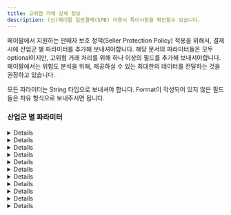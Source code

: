 ```yaml
---
title: 고위험 거래 상세 정보
description: (신)페이팔 일반결제(SPB) 이용시 특이사항을 확인할수 있습니다.
---
```


페이팔에서 지원하는 판매자 보호 정책(Seller Protection Policy) 적용을 위해서, 결제 시에 산업군 별 파라미터를 추가해 보내셔야합니다.
해당 문서의 파라미터들은 모두 optional이지만, 고위험 거래 처리를 위해 하나 이상의 필드를 추가해 보내셔야합니다.
페이팔에서는 위험도 분석을 위해, 제공하실 수 있는 최대한의 데이터를 전달하는 것을 권장하고 있습니다.

모든 파라미터는 String 타입으로 보내셔야 합니다. Format이 작성되어 있지 않은 필드들은 자유 형식으로 보내주시면 됩니다.

### 산업군 별 파라미터

<Details>
<p slot="summary">이벤트/티켓 판매 산업</p>

|Field Name         |Description                                            |Format                                                                   |
|-------------------|-------------------------------------------------------|-------------------------------------------------------------------------|
|sender_account_id  |구매자 계정의 id                                       |                                                                         |
|sender_first_name  |구매자의 이름                                          |                                                                         |
|sender_last_name   |구매자의 성                                            |                                                                         |
|sender_email       |구매자의 이메일                                        |E.123 - Email Address                                                    |
|sender_phone       |구매자의 휴대전화 번호                                 |E.123 - Telephone Number (national notation)                             |
|sender_country_code|구매자의 국가 코드                                     |ISO Alpha-2 Country Code                                                 |
|sender_create_date |구매자의 계정 생성일                                   |ISO 8601 date format                                                     |
|dg_delivery_method |발신 방법                                              |(`email`, `phone`, `venue_pickup`, `kiosk_pickup`) 중의 하나로 전송해야함|
|cd_string_one      |여분 필드 1(행사일 등의 정보 입력, 중요도 낮음)        |                                                                         |
|cd_string_two      |여분 필드 2 (행사 카테고리 등의 정보 입력, 중요도 낮음)|                                                                         |
|cd_int_one         |티켓의 수(중요도 낮음)                                 |                                                                         |

</Details>

<Details>
<p slot="summary">연료 산업</p>

|Field Name         |Description           |Format                                      |
|-------------------|----------------------|--------------------------------------------|
|sender_account_id  |구매자 계정의 id      |                                            |
|sender_first_name  |구매자의 이름         |                                            |
|sender_last_name   |구매자의 성           |                                            |
|sender_email       |구매자의 이메일       |E.123 - Email Address                       |
|sender_phone       |구매자의 휴대전화 번호|E.123 - Telephone Number (national notation)|
|sender_country_code|구매자의 국가 코드    |ISO Alpha-2 Country Code                    |
|sender_create_date |구매자의 계정 생성일  |ISO 8601 date format                        |

</Details>
<Details>
<p slot="summary">게임/디지털 상품 산업</p>

|Field Name         |Description           |Format                                      |
|-------------------|----------------------|--------------------------------------------|
|sender_account_id  |구매자 계정의 id      |                                            |
|sender_first_name  |구매자의 이름         |                                            |
|sender_last_name   |구매자의 성           |                                            |
|sender_email       |구매자의 이메일       |E.123 - Email Address                       |
|sender_phone       |구매자의 휴대전화 번호|E.123 - Telephone Number (national notation)|
|sender_country_code|구매자의 국가 코드    |ISO Alpha-2 Country Code                    |
|sender_create_date |구매자의 계정 생성일  |ISO 8601 date format                        |

</Details>
<Details>
<p slot="summary">마켓플레이스 산업</p>

|Field Name                   |Description                                                                                                                                                        |Format                                      |
|-----------------------------|-------------------------------------------------------------------------------------------------------------------------------------------------------------------|--------------------------------------------|
|sender_account_id            |구매자/발신자 계정의 id                                                                                                                                            |                                            |
|sender_first_name            |구매자/발신자의 이름                                                                                                                                               |                                            |
|sender_last_name             |구매자/발신자의 성                                                                                                                                                 |                                            |
|sender_email                 |구매자/발신자의 이메일                                                                                                                                             |E.123 - Email Address                       |
|sender_phone                 |구매자/발신자의 휴대전화 번호                                                                                                                                      |E.123 - Telephone Number (national notation)|
|sender_address_zip           |(미국 머천트 한정) 구매자/발신자가 고객사 계정에 등록한 우편번호                                                                                                   |                                            |
|sender_country_code          |구매자/발신자의 국가 코드                                                                                                                                          |ISO Alpha-2 Country Code                    |
|sender_create_date           |구매자/발신자의 계정 생성일                                                                                                                                        |ISO 8601 date format                        |
|sender_signup_ip             |구매자/발신자의 회원 가입 시점의 IP 주소                                                                                                                           |IP(IPv4 / IPv6)                             |
|sender_popularity_score      |구매자/발신자의 신용도 점수                                                                                                                                        |(high, medium, low) 중의 하나               |
|receiver_account_id          |판매자/수신자 계정의 id                                                                                                                                            |                                            |
|receiver_create_date         |판매자/수신자의 계정 생성일                                                                                                                                        |ISO 8601 date format                        |
|receiver_email               |판매자/수신자의 이메일                                                                                                                                             |E.123 - Email Address                       |
|receiver_address_country_code|판매자/수신자의 국가 코드                                                                                                                                          |ISO Alpha-2 Country Code                    |
|business_name                |판매자/수신자가 계정에 등록한 사업용 이름                                                                                                                          |                                            |
|recipient_popularity_score   |판매자/수신자의 신용도 점수                                                                                                                                        |(high, medium, low) 중의 하나               |
|first_interaction_date       |발신자/수신자의 첫 번째 상호작용 날짜. '상호작용'의 정의는 고객사에서 정의합니다. ex)발신자와 수신자 간의 첫 번째 거래 시도, 발신자와 수신자 간의 친구 추가 날짜 등|ISO 8601 date format                        |
|txn_count_total              |발신자/구매자가 현재까지 고객사에서 진행한 총 거래 횟수(PayPal 또는 기타 결제수단을 통해)                                                                          |Number                                      |
|transaction_is_tangible      |판매자/수신자의 거래가 유형 거래인지, 무형 거래인지를 나타내는 필드                                                                                                |유형 거래인 경우 1, 무형 거래인 경우 0      |
</Details>
<Details>
<p slot="summary">온라인 여행 산업(렌터카, 숙박, 여행 패키지, 교통)</p>

|Field Name            |Description                                                                                              |Format                                      |
|----------------------|---------------------------------------------------------------------------------------------------------|--------------------------------------------|
|sender_account_id     |구매자 계정의 id                                                                                         |                                            |
|sender_first_name     |구매자의 이름                                                                                            |                                            |
|sender_last_name      |구매자의 성                                                                                              |                                            |
|sender_email          |구매자의 이메일                                                                                          |E.123 - Email Address                       |
|sender_phone          |구매자의 휴대전화 번호                                                                                   |E.123 - Telephone Number (national notation)|
|sender_country_code   |구매자의 국가 코드                                                                                       |ISO Alpha-2 Country Code                    |
|sender_create_date    |구매자의 계정 생성일                                                                                     |ISO 8601 date format                        |
|ota_type              |여행 산업 종류(숙박인 경우 hotel 등, 교통인 경우 train 등의 종류 입력)                                   |                                            |
|ota_service_start_date|서비스 제공 시작일                                                                                       |ISO 8601 date format                        |
|ota_service_end_date  |서비스 제공 종료일                                                                                       |ISO 8601 date format                        |
|ota_service_guest_t_f |게스트(서비스를 받는 사람) 변경 가능 여부, 사기범들이 변경 가능 서비스에 비용을 지불하는 경향이 있습니다.|변경 가능시 1, 아닐시 0                     |
|ota_start_country     |서비스를 시작한 국가 (ex: 차 렌트, 숙박이 예약된 국가)                                                   |ISO Alpha-2 Country Code                    |
|ota_start_city        |서비스를 시작한 도시                                                                                     |                                            |
|ota_start_zip_code    |서비스 시작 장소의 우편 번호                                                                             |                                            |
|cd_string_one         |여분 필드 1, 여행 산업 - 교통에 해당하는 머천트만 사용, 티켓 종류 입력                                   |ISO 8601 date format                        |

</Details>
<Details>
<p slot="summary">P2P 산업</p>

|Field Name                   |Description           |Format                                      |
|-----------------------------|----------------------|--------------------------------------------|
|sender_account_id            |구매자 계정의 id      |                                            |
|sender_first_name            |구매자의 이름         |                                            |
|sender_last_name             |구매자의 성           |                                            |
|sender_email                 |구매자의 이메일       |E.123 - Email Address                       |
|sender_phone                 |구매자의 휴대전화 번호|E.123 - Telephone Number (national notation)|
|sender_country_code          |구매자의 국가 코드    |ISO Alpha-2 Country Code                    |
|sender_create_date           |구매자의 계정 생성일  |ISO 8601 date format                        |
|receiver_account_id          |수신자 계정의 id      |                                            |
|receiver_create_date         |수신자의 계정 생성일  |ISO 8601 date format                        |
|receiver_email               |수신자의 이메일       |E.123 - Email Address                       |
|receiver_address_country_code|수신자의 국가 코드    |ISO Alpha-2 Country Code                    |

</Details>

<Details>
<p slot="summary">소매, 식품 산업</p>

|Field Name         |Description                           |Format                                      |
|-------------------|--------------------------------------|--------------------------------------------|
|sender_account_id  |구매자 계정의 id                      |                                            |
|sender_first_name  |구매자의 이름                         |                                            |
|sender_last_name   |구매자의 성                           |                                            |
|sender_email       |구매자의 이메일                       |E.123 - Email Address                       |
|sender_phone       |구매자의 휴대전화 번호                |E.123 - Telephone Number (national notation)|
|sender_country_code|구매자의 국가 코드                    |ISO Alpha-2 Country Code                    |
|sender_create_date |구매자의 계정 생성일                  |ISO 8601 date format                        |
|dg_delivery_method |발신 방법                             |(`email`, `phone`) 중의 하나로 전송해야함   |
|highrisk_txn_flag  |고객사에서 고위험으로 분류한 상품 여부|위험 상품인 경우 1, 아닐 시 0               |

</Details>

<Details>
<p slot="summary">택시, 공유 이동수단 산업</p>

|Field Name         |Description                                                     |Format                                      |
|-------------------|----------------------------------------------------------------|--------------------------------------------|
|sender_account_id  |구매자 계정의 id                                                |                                            |
|sender_first_name  |구매자의 이름                                                   |                                            |
|sender_last_name   |구매자의 성                                                     |                                            |
|sender_email       |구매자의 이메일                                                 |E.123 - Email Address                       |
|sender_phone       |구매자의 휴대전화 번호                                          |E.123 - Telephone Number (national notation)|
|sender_address_zip |(미국 머천트 한정) 구매자/발신자가 고객사 계정에 등록한 우편번호|                                            |
|sender_country_code|구매자의 국가 코드                                              |ISO Alpha-2 Country Code                    |
|sender_create_date |구매자의 계정 생성일                                            |ISO 8601 date format                        |
|highrisk_txn_flag  |차량 예약과 같은 고객사에서 고위험으로 분류한 결제 건 여부      |위험 거래인 경우 1, 아닐 시 0               |
|cd_string_one      |여분 필드 1                                                     |                                            |

</Details>
<Details>

<p slot="summary">통신사</p>

|Field Name         |Description           |Format                                      |
|-------------------|----------------------|--------------------------------------------|
|sender_account_id  |구매자 계정의 id      |                                            |
|sender_first_name  |구매자의 이름         |                                            |
|sender_last_name   |구매자의 성           |                                            |
|sender_email       |구매자의 이메일       |E.123 - Email Address                       |
|sender_phone       |구매자의 휴대전화 번호|E.123 - Telephone Number (national notation)|
|sender_country_code|구매자의 국가 코드    |ISO Alpha-2 Country Code                    |
|sender_create_date |구매자의 계정 생성일  |ISO 8601 date format                        |

</Details>

<Details>

<p slot="summary">결제 시스템 보안 서비스 산업</p>

|Field Name         |Description           |Format                                      |
|-------------------|----------------------|--------------------------------------------|
|sender_account_id  |구매자 계정의 id      |                                            |
|sender_first_name  |구매자의 이름         |                                            |
|sender_last_name   |구매자의 성           |                                            |
|sender_email       |구매자의 이메일       |E.123 - Email Address                       |
|sender_phone       |구매자의 휴대전화 번호|E.123 - Telephone Number (national notation)|
|sender_country_code|구매자의 국가 코드    |ISO Alpha-2 Country Code                    |
|sender_create_date |구매자의 계정 생성일  |ISO 8601 date format                        |

</Details>
<Details>

<p slot="summary">기타 산업</p>

|Field Name         |Description           |Format                                      |
|-------------------|----------------------|--------------------------------------------|
|sender_account_id  |구매자 계정의 id      |                                            |
|sender_first_name  |구매자의 이름         |                                            |
|sender_last_name   |구매자의 성           |                                            |
|sender_email       |구매자의 이메일       |E.123 - Email Address                       |
|sender_phone       |구매자의 휴대전화 번호|E.123 - Telephone Number (national notation)|
|sender_country_code|구매자의 국가 코드    |ISO Alpha-2 Country Code                    |
|sender_create_date |구매자의 계정 생성일  |ISO 8601 date format                        |
|cd_string_one      |여분 필드 1           |                                            |
|cd_string_two      |여분 필드 2           |                                            |
|cd_int_one         |여분 숫자필드 1       |Number                                      |

</Details>
